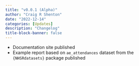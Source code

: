 ```yaml
---
title: "v0.0.1 (Alpha)"
author: "Craig R Shenton"
date: "2022-12-14"
categories: [Updates]
description: "Changelog"
title-block-banner: false
---
```


* Documentation site published
* Example report based on `ae_attendances` dataset from the `{NHSRdatasets}` package published
